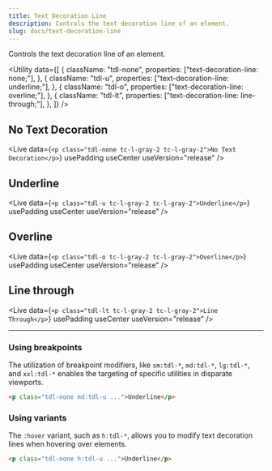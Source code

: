 ```yaml
---
title: Text Decoration Line
description: Controls the text decoration line of an element.
slug: docs/text-decoration-line
---
```


Controls the text decoration line of an element.

<Utility
  data={[
    {
      className: "tdl-none",
      properties: ["text-decoration-line: none;"],
    },
    {
      className: "tdl-u",
      properties: ["text-decoration-line: underline;"],
    },
    {
      className: "tdl-o",
      properties: ["text-decoration-line: overline;"],
    },
    {
      className: "tdl-lt",
      properties: ["text-decoration-line: line-through;"],
    },
  ]}
/>

## No Text Decoration

<Live
  data={`<p class="tdl-none tc-l-gray-2 tc-l-gray-2">No Text Decoration</p>`}
  usePadding
  useCenter
  useVersion="release"
/>

## Underline

<Live
  data={`<p class="tdl-u tc-l-gray-2 tc-l-gray-2">Underline</p>`}
  usePadding
  useCenter
  useVersion="release"
/>

## Overline

<Live
  data={`<p class="tdl-o tc-l-gray-2 tc-l-gray-2">Overline</p>`}
  usePadding
  useCenter
  useVersion="release"
/>

## Line through

<Live
  data={`<p class="tdl-lt tc-l-gray-2 tc-l-gray-2">Line Through</p>`}
  usePadding
  useCenter
  useVersion="release"
/>

---

### Using breakpoints

The utilization of breakpoint modifiers, like `sm:tdl-*`, `md:tdl-*`, `lg:tdl-*`, and `xxl:tdl-*` enables the targeting of specific utilities in disparate viewports.

```html "md:tdl-u"
<p class="tdl-none md:tdl-u ...">Underline</p>
```

### Using variants

The `:hover` variant, such as `h:tdl-*`, allows you to modify text decoration lines when hovering over elements.

```html "h:tdl-u"
<p class="tdl-none h:tdl-u ...">Underline</p>
```
